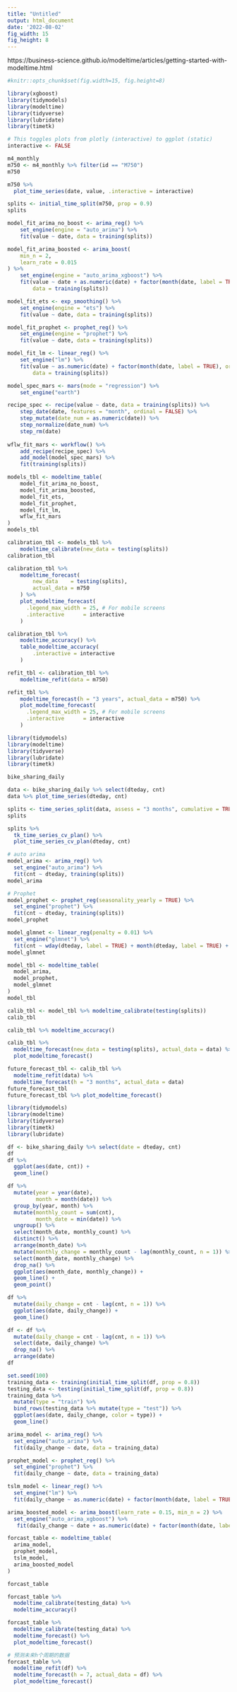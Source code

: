 ---
title: "Untitled"
output: html_document
date: '2022-08-02'
fig_width: 15
fig_height: 8 
---

https://business-science.github.io/modeltime/articles/getting-started-with-modeltime.html

```{r}
#knitr::opts_chunk$set(fig.width=15, fig.height=8) 
```


```{r}
library(xgboost)
library(tidymodels)
library(modeltime)
library(tidyverse)
library(lubridate)
library(timetk)

# This toggles plots from plotly (interactive) to ggplot (static)
interactive <- FALSE
```

```{r}
m4_monthly
m750 <- m4_monthly %>% filter(id == "M750")
m750
```

```{r}
m750 %>%
  plot_time_series(date, value, .interactive = interactive)
```

```{r}
splits <- initial_time_split(m750, prop = 0.9)
splits
```

```{r}
model_fit_arima_no_boost <- arima_reg() %>%
    set_engine(engine = "auto_arima") %>%
    fit(value ~ date, data = training(splits))
```

```{r}
model_fit_arima_boosted <- arima_boost(
    min_n = 2,
    learn_rate = 0.015
) %>%
    set_engine(engine = "auto_arima_xgboost") %>%
    fit(value ~ date + as.numeric(date) + factor(month(date, label = TRUE), ordered = F),
        data = training(splits))
```

```{r}
model_fit_ets <- exp_smoothing() %>%
    set_engine(engine = "ets") %>%
    fit(value ~ date, data = training(splits))
```

```{r}
model_fit_prophet <- prophet_reg() %>%
    set_engine(engine = "prophet") %>%
    fit(value ~ date, data = training(splits))
```

```{r}
model_fit_lm <- linear_reg() %>%
    set_engine("lm") %>%
    fit(value ~ as.numeric(date) + factor(month(date, label = TRUE), ordered = FALSE),
        data = training(splits))
```

```{r}
model_spec_mars <- mars(mode = "regression") %>%
    set_engine("earth") 

recipe_spec <- recipe(value ~ date, data = training(splits)) %>%
    step_date(date, features = "month", ordinal = FALSE) %>%
    step_mutate(date_num = as.numeric(date)) %>%
    step_normalize(date_num) %>%
    step_rm(date)
  
wflw_fit_mars <- workflow() %>%
    add_recipe(recipe_spec) %>%
    add_model(model_spec_mars) %>%
    fit(training(splits))
```

```{r}
models_tbl <- modeltime_table(
    model_fit_arima_no_boost,
    model_fit_arima_boosted,
    model_fit_ets,
    model_fit_prophet,
    model_fit_lm,
    wflw_fit_mars
)
models_tbl
```

```{r}
calibration_tbl <- models_tbl %>%
    modeltime_calibrate(new_data = testing(splits))
calibration_tbl
```

```{r}
calibration_tbl %>%
    modeltime_forecast(
        new_data    = testing(splits),
        actual_data = m750
    ) %>%
    plot_modeltime_forecast(
      .legend_max_width = 25, # For mobile screens
      .interactive      = interactive
    )
```

```{r}
calibration_tbl %>%
    modeltime_accuracy() %>%
    table_modeltime_accuracy(
        .interactive = interactive
    )
```

```{r}
refit_tbl <- calibration_tbl %>%
    modeltime_refit(data = m750)

refit_tbl %>%
    modeltime_forecast(h = "3 years", actual_data = m750) %>%
    plot_modeltime_forecast(
      .legend_max_width = 25, # For mobile screens
      .interactive      = interactive
    )
```

```{r}
library(tidymodels)
library(modeltime)
library(tidyverse)
library(lubridate)
library(timetk)
```

```{r}
bike_sharing_daily
```

```{r}
data <- bike_sharing_daily %>% select(dteday, cnt)
data %>% plot_time_series(dteday, cnt)
```

```{r}
splits <- time_series_split(data, assess = "3 months", cumulative = TRUE)
splits
```

```{r}
splits %>% 
  tk_time_series_cv_plan() %>% 
  plot_time_series_cv_plan(dteday, cnt)
```

```{r}
# auto arima
model_arima <- arima_reg() %>% 
  set_engine("auto_arima") %>% 
  fit(cnt ~ dteday, training(splits))
model_arima
```

```{r}
# Prophet
model_prophet <- prophet_reg(seasonality_yearly = TRUE) %>% 
  set_engine("prophet") %>% 
  fit(cnt ~ dteday, training(splits))
model_prophet
```

```{r}
model_glmnet <- linear_reg(penalty = 0.01) %>% 
  set_engine("glmnet") %>% 
  fit(cnt ~ wday(dteday, label = TRUE) + month(dteday, label = TRUE) + as.numeric(dteday), training(splits))
model_glmnet
```

```{r}
model_tbl <- modeltime_table(
  model_arima,
  model_prophet,
  model_glmnet
)
model_tbl
```

```{r}
calib_tbl <- model_tbl %>% modeltime_calibrate(testing(splits))
calib_tbl
```

```{r}
calib_tbl %>% modeltime_accuracy()
```

```{r}
calib_tbl %>% 
  modeltime_forecast(new_data = testing(splits), actual_data = data) %>% 
  plot_modeltime_forecast()
```

```{r}
future_forecast_tbl <- calib_tbl %>% 
  modeltime_refit(data) %>% 
  modeltime_forecast(h = "3 months", actual_data = data)
future_forecast_tbl
future_forecast_tbl %>% plot_modeltime_forecast()
```

```{r}
library(tidymodels)
library(modeltime)
library(tidyverse)
library(timetk)
library(lubridate)
```

```{r}
df <- bike_sharing_daily %>% select(date = dteday, cnt)
df
df %>% 
  ggplot(aes(date, cnt)) +
  geom_line()
```

```{r}
df %>% 
  mutate(year = year(date),
         month = month(date)) %>% 
  group_by(year, month) %>% 
  mutate(monthly_count = sum(cnt),
         month_date = min(date)) %>% 
  ungroup() %>% 
  select(month_date, monthly_count) %>% 
  distinct() %>% 
  arrange(month_date) %>% 
  mutate(monthly_change = monthly_count - lag(monthly_count, n = 1)) %>% 
  select(month_date, monthly_change) %>% 
  drop_na() %>% 
  ggplot(aes(month_date, monthly_change)) +
  geom_line() +
  geom_point()
```

```{r}
df %>% 
  mutate(daily_change = cnt - lag(cnt, n = 1)) %>% 
  ggplot(aes(date, daily_change)) +
  geom_line()
```

```{r}
df <- df %>% 
  mutate(daily_change = cnt - lag(cnt, n = 1)) %>% 
  select(date, daily_change) %>% 
  drop_na() %>% 
  arrange(date)
df
```

```{r}
set.seed(100)
training_data <- training(initial_time_split(df, prop = 0.8))
testing_data <- testing(initial_time_split(df, prop = 0.8))
training_data %>% 
  mutate(type = "train") %>% 
  bind_rows(testing_data %>% mutate(type = "test")) %>% 
  ggplot(aes(date, daily_change, color = type)) +
  geom_line()
```

```{r}
arima_model <- arima_reg() %>% 
  set_engine("auto_arima") %>% 
  fit(daily_change ~ date, data = training_data)

prophet_model <- prophet_reg() %>% 
  set_engine("prophet") %>% 
  fit(daily_change ~ date, data = training_data)

tslm_model <- linear_reg() %>% 
  set_engine("lm") %>% 
  fit(daily_change ~ as.numeric(date) + factor(month(date, label = TRUE)), data = training_data)

arima_boosted_model <- arima_boost(learn_rate = 0.15, min_n = 2) %>%
  set_engine("auto_arima_xgboost") %>% 
   fit(daily_change ~ date + as.numeric(date) + factor(month(date, label = TRUE)), data = training_data)

forcast_table <- modeltime_table(
  arima_model,
  prophet_model,
  tslm_model,
  arima_boosted_model
)

forcast_table
```

```{r}
forcast_table %>% 
  modeltime_calibrate(testing_data) %>% 
  modeltime_accuracy()

forcast_table %>% 
  modeltime_calibrate(testing_data) %>% 
  modeltime_forecast() %>% 
  plot_modeltime_forecast()
```

```{r}
# 预测未来h个周期的数据
forcast_table %>% 
  modeltime_refit(df) %>% 
  modeltime_forecast(h = 7, actual_data = df) %>% 
  plot_modeltime_forecast()
```

